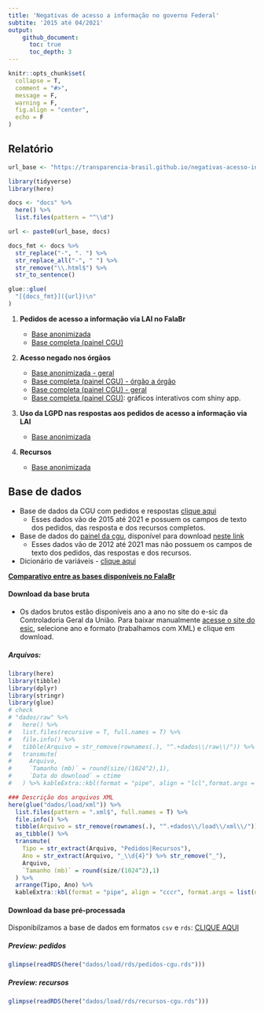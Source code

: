 ```yaml
---
title: 'Negativas de acesso a informação no governo Federal'
subtite: '2015 até 04/2021'
output:
    github_document:
      toc: true
      toc_depth: 3
---
```


```r
knitr::opts_chunk$set(
  collapse = T,
  comment = "#>",
  message = F,
  warning = F,
  fig.align = "center",
  echo = F
)
```

## Relatório

```r
url_base <- "https://transparencia-brasil.github.io/negativas-acesso-informacao-Executivo-federal-2021-1/"

library(tidyverse)
library(here)

docs <- "docs" %>% 
  here() %>% 
  list.files(pattern = "^\\d")

url <- paste0(url_base, docs)

docs_fmt <- docs %>% 
  str_replace("-", ". ") %>% 
  str_replace_all("-", " ") %>% 
  str_remove("\\.html$") %>% 
  str_to_sentence()

glue::glue(
  "[{docs_fmt}]({url})\n"
)
```

1. **Pedidos de acesso a informação via LAI no FalaBr**

    + [Base anonimizada](https://transparencia-brasil.github.io/negativas-acesso-informacao-Executivo-federal-2021-1/1-pedidos-decisoes.html)
    + [Base completa (painel CGU)](https://transparencia-brasil.github.io/negativas-acesso-informacao-Executivo-federal-2021-1/1-b-pedidos-decisoes-painel.html)

2. **Acesso negado nos órgãos**

    + [Base anonimizada - geral](https://transparencia-brasil.github.io/negativas-acesso-informacao-Executivo-federal-2021-1/2-pedidos-orgaos-acesso-negado.html)
    + [Base completa (painel CGU) - órgão a órgão](https://transparencia-brasil.github.io/negativas-acesso-informacao-Executivo-federal-2021-1/3-acesso-negado-para-cada-orgao.html)
    + [Base completa (painel CGU) - geral](https://transparencia-brasil.github.io/negativas-acesso-informacao-Executivo-federal-2021-1/2-b-pedidos-orgaos-acesso-negado.html)
    + [Base completa (painel CGU)](https://rdurl0.shinyapps.io/cgu-interact/): gráficos interativos com shiny app.

3. **Uso da LGPD nas respostas aos pedidos de acesso a informação via LAI**
  
    + [Base anonimizada](https://transparencia-brasil.github.io/negativas-acesso-informacao-Executivo-federal-2021-1/4-controversos-lgpd.html)

4. **Recursos**

    + [Base anonimizada](https://transparencia-brasil.github.io/negativas-acesso-informacao-Executivo-federal-2021-1/5-recursos.html)




## Base de dados

* Base de dados da CGU com pedidos e respostas [clique aqui](http://www.consultaesic.cgu.gov.br/busca/_layouts/15/DownloadPedidos/DownloadDados.aspx)
    + Esses dados vão de 2015 até 2021 e possuem os campos de texto dos pedidos, das resposta e dos recursos completos.
* Base de dados do [painel da cgu](http://paineis.cgu.gov.br/lai/index.htm), disponível para download [neste link](https://falabr.cgu.gov.br/publico/DownloadDados/DownloadDadosLai.aspx)
    + Esses dados vão de 2012 até 2021 mas não possuem os campos de texto dos pedidos, das respostas e dos recursos.
* Dicionário de variáveis - [clique aqui](http://www.consultaesic.cgu.gov.br/arquivosRelatorios/PedidosRespostas/Dicionario-Dados-Exportacao.txt)

[**Comparativo entre as bases disponíveis no FalaBr**](https://transparencia-brasil.github.io/negativas-acesso-informacao-Executivo-federal-2021-1/6-comparativo-entre-bases-do-falabr.html)

#### Download da base bruta

* Os dados brutos estão disponíveis ano a ano no site do e-sic da Controladoria Geral da União. Para baixar manualmente [acesse o site do esic](http://www.consultaesic.cgu.gov.br/busca/_layouts/15/DownloadPedidos/DownloadDados.aspx), selecione ano e formato (trabalhamos com XML) e clique em download.  

##### Arquivos:

```r
library(here)
library(tibble)
library(dplyr)
library(stringr)
library(glue)
# check
# "dados/raw" %>% 
#   here() %>% 
#   list.files(recursive = T, full.names = T) %>% 
#   file.info() %>% 
#   tibble(Arquivo = str_remove(rownames(.), "^.+dados\\/raw\\/")) %>%  
#   transmute(
#     Arquivo, 
#     `Tamanho (mb)` = round(size/(1024^2),1),
#     `Data do download` = ctime
#   ) %>% kableExtra::kbl(format = "pipe", align = "lcl",format.args = list(decimal.mark = ","))
```

```r
### Descrição dos arquivos XML
here(glue("dados/load/xml")) %>% 
  list.files(pattern = ".xml$", full.names = T) %>% 
  file.info() %>% 
  tibble(Arquivo = str_remove(rownames(.), "^.+dados\\/load\\/xml\\/")) %>%  
  as_tibble() %>% 
  transmute(
    Tipo = str_extract(Arquivo, "Pedidos|Recursos"),
    Ano = str_extract(Arquivo, "_\\d{4}") %>% str_remove("_"),
    Arquivo, 
    `Tamanho (mb)` = round(size/(1024^2),1)
  ) %>%
  arrange(Tipo, Ano) %>% 
  kableExtra::kbl(format = "pipe", align = "cccr", format.args = list(decimal.mark = ","))
```

#### Download da base pré-processada

Disponibilzamos a base de dados em formatos `csv` e `rds`: [CLIQUE AQUI](https://drive.google.com/drive/folders/12a0qO8Spxc8IE_Wdlb0fjm88kD6JjVgk)

##### Preview: pedidos 
```r
glimpse(readRDS(here("dados/load/rds/pedidos-cgu.rds")))
```

##### Preview: recursos
```r
glimpse(readRDS(here("dados/load/rds/recursos-cgu.rds")))
```
